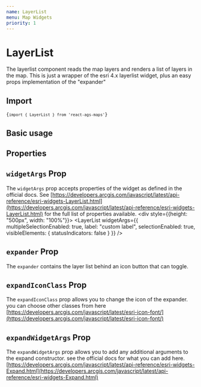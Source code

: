 ```yaml
---
name: LayerList
menu: Map Widgets
priority: 1
---
```



# LayerList
The layerlist component reads the map layers and renders a list of layers in the map. This is just a wrapper of the esri 4.x layerlist widget, plus an easy props implementation of the "expander"

## Import
<code>{`import { LayerList } from 'react-ags-maps'`}</code>

## Basic usage

<Playground>
    <div style={{height: "500px", width: "100%"}}>
        <Map id="basicLayerList" webMapId="f2e9b762544945f390ca4ac3671cfa72">
            <LayerList />
        </Map>
    </div>
</Playground>

## Properties
<Props of={LayerList} />

## `widgetArgs` Prop
The `widgetArgs` prop accepts properties of the widget as defined in the official docs. See [https://developers.arcgis.com/javascript/latest/api-reference/esri-widgets-LayerList.html](https://developers.arcgis.com/javascript/latest/api-reference/esri-widgets-LayerList.html) for the full list of properties available.
<Playground>
    <div style={{height: "500px", width: "100%"}}>
        <Map id="widgetArgsLayerList" webMapId="f2e9b762544945f390ca4ac3671cfa72">
            <LayerList widgetArgs={{
                multipleSelectionEnabled: true,
                label: "custom label",
                selectionEnabled: true,
                visibleElements: {
                    statusIndicators: false
                }
            }}
            />
        </Map>
    </div>
</Playground>


## `expander` Prop
The `expander` contains the layer list behind an icon button that can toggle.


<Playground>
    <div style={{height: "500px", width: "100%"}}>
        <Map id="layerListExpander" webMapId="f2e9b762544945f390ca4ac3671cfa72">
            <LayerList expander />
        </Map>
    </div>
</Playground>

## `expandIconClass` Prop
The `expandIconClass` prop allows you to change the icon of the expander. you can choose other classes from here [https://developers.arcgis.com/javascript/latest/esri-icon-font/](https://developers.arcgis.com/javascript/latest/esri-icon-font/)


<Playground>
    <div style={{height: "500px", width: "100%"}}>
        <Map id="layerListExpanderIcon" webMapId="f2e9b762544945f390ca4ac3671cfa72">
            <LayerList expander expandIconClass={'esri-icon-collection'} />
        </Map>
    </div>
</Playground>

## `expandWidgetArgs` Prop
The `expandWidgetArgs` prop allows you to add any additional arguments to the expand constructor. see the official docs for what you can add here.
[https://developers.arcgis.com/javascript/latest/api-reference/esri-widgets-Expand.html](https://developers.arcgis.com/javascript/latest/api-reference/esri-widgets-Expand.html)


<Playground>
    <div style={{height: "500px", width: "100%"}}>
        <Map id="layerListExpandWidgetArgs" webMapId="f2e9b762544945f390ca4ac3671cfa72">
            <LayerList 
                expander
                expandIconClass={'esri-icon-collection'}
                expandWidgetArgs={{
                    mode: "drawer",
                    expandTooltip: "Custom Tooltip"
                }}
            />
        </Map>
    </div>
</Playground>
